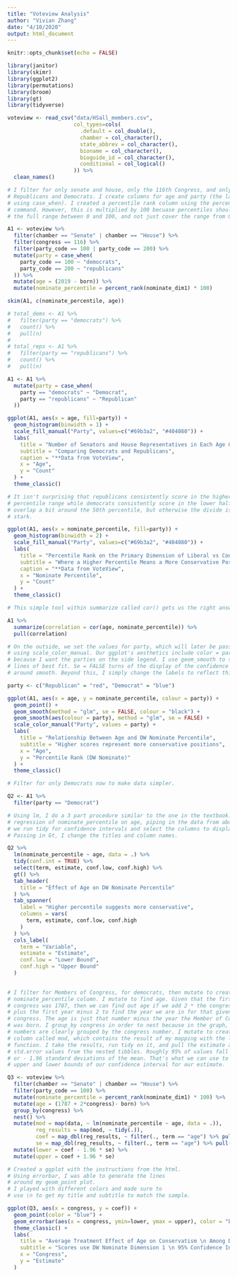 ```yaml
---
title: "Voteview Analysis"
author: "Vivian Zhang"
date: "4/10/2020"
output: html_document
---
```



```r
knitr::opts_chunk$set(echo = FALSE)

library(janitor)
library(skimr)
library(ggplot2)
library(permutations)
library(broom)
library(gt)
library(tidyverse)

```

```r

voteview <- read_csv("data/HSall_members.csv",
                     col_types=cols(
                       .default = col_double(),
                       chamber = col_character(),
                       state_abbrev = col_character(),
                       bioname = col_character(),
                       bioguide_id = col_character(),
                       conditional = col_logical()
                     )) %>%
  clean_names()

```

```r

# I filter for only senate and house, only the 116th Congress, and only
# Republicans and Democrats. I create columns for age and party (the latter
# using case_when). I created a percentile rank column using the percent_rank()
# command. However, this is multiplied by 100 becuase percentiles should cover
# the full range between 0 and 100, and not just cover the range from 0 to 1.

A1 <- voteview %>%
  filter(chamber == "Senate" | chamber == "House") %>%
  filter(congress == 116) %>%
  filter(party_code == 100 | party_code == 200) %>%
  mutate(party = case_when(
    party_code == 100 ~ "democrats",
    party_code == 200 ~ "republicans"
  )) %>%
  mutate(age = (2019 - born)) %>%
  mutate(nominate_percentile = percent_rank(nominate_dim1) * 100)

skim(A1, c(nominate_percentile, age))

```


```r

# total_dems <- A1 %>%
#   filter(party == "democrats") %>%
#   count() %>%
#   pull(n)
# 
# total_reps <- A1 %>%
#   filter(party == "republicans") %>%
#   count() %>%
#   pull(n)

A1 <- A1 %>%
  mutate(party = case_when(
    party == "democrats" ~ "Democrat",
    party == "republicans" ~ "Republican"
  ))

ggplot(A1, aes(x = age, fill=party)) +
  geom_histogram(binwidth = 1) +
  scale_fill_manual("Party", values=c("#69b3a2", "#404080")) +
  labs(
    title = "Number of Senators and House Representatives in Each Age Group",
    subtitle = "Comparing Democrats and Republicans",
    caption = "**Data from VoteView",
    x = "Age",
    y = "Count"
  ) +
  theme_classic()

```

```r

# It isn't surprising that republicans consistently score in the higher
# percentile range while democrats consistently score in the lower half. The two
# overlap a bit around the 50th percentile, but otherwise the divide is pretty
# stark.

ggplot(A1, aes(x = nominate_percentile, fill=party)) +
  geom_histogram(binwidth = 2) +
  scale_fill_manual("Party", values=c("#69b3a2", "#404080")) +
  labs(
    title = "Percentile Rank on the Primary Dimension of Liberal vs Conservative",
    subtitle = "Where a Higher Percentile Means a More Conservative Position",
    caption = "**Data from VoteView",
    x = "Nominate Percentile",
    y = "Count"
  ) +
  theme_classic()

```


```r

# This simple tool within summarize called cor() gets us the right answer.

A1 %>%
  summarize(correlation = cor(age, nominate_percentile)) %>%
  pull(correlation)

```


```r

# On the outside, we set the values for party, which will later be passed in
# using scale_color_manual. Our ggplot's aesthetics include color = party
# because I want the parties on the side legend. I use geom_smooth to show the
# lines of best fit. Se = FALSE turns of the display of the confidence interval
# around smooth. Beyond this, I simply change the labels to reflect this graph.

party <- c("Republican" = "red", "Democrat" = "blue")

ggplot(A1, aes(x = age, y = nominate_percentile, colour = party)) +
  geom_point() +
  geom_smooth(method = "glm", se = FALSE, colour = "black") +
  geom_smooth(aes(colour = party), method = "glm", se = FALSE) +
  scale_color_manual("Party", values = party) +
  labs(
    title = "Relationship Between Age and DW Nominate Percentile",
    subtitle = "Higher scores represent more conservative positions",
    x = "Age",
    y = "Percentile Rank (DW Nominate)"
  ) +
  theme_classic()

```


```r

# Filter for only Democrats now to make data simpler.

Q2 <- A1 %>%
  filter(party == "Democrat")

# Using lm, I do a 3 part procedure similar to the one in the textbook. We run a
# regression of nominate_percentile on age, piping in the data from above. Then,
# we run tidy for confidence intervals and select the columns to display.
# Passing in Gt, I change the titles and column names.

Q2 %>%
  lm(nominate_percentile ~ age, data = .) %>%
  tidy(conf.int = TRUE) %>%
  select(term, estimate, conf.low, conf.high) %>%
  gt() %>%
  tab_header(
    title = "Effect of Age on DW Nominate Percentile"
  ) %>%
  tab_spanner(
    label = "Higher percentile suggests more conservative",
    columns = vars(
      term, estimate, conf.low, conf.high
    )
  ) %>%
  cols_label(
    term = "Variable",
    estimate = "Estimate",
    conf.low = "Lower Bound",
    conf.high = "Upper Bound"
  )
  
```


```r

# I filter for Members of Congress, for democrats, then mutate to create the
# nominate_percentile column. I mutate to find age. Given that the first
# congress was 1787, then we can find out age if we add 2 * the congress number
# plus the first year minus 2 to find the year we are in for that given
# congress. The age is just that number minus the year the Member of Congress
# was born. I group_by congress in order to nest because in the graph, the
# numbers are clearly grouped by the congress number. I mutate to create a
# column called mod, which contains the result of my mapping with the lm
# function. I take the results, run tidy on it, and pull the estimate and
# std.error values from the nested tibbles. Roughly 95% of values fall between +
# or - 1.96 standard deviations of the mean. That's what we can use to find the
# upper and lower bounds of our confidence interval for our estimate.

Q3 <- voteview %>%
  filter(chamber == "Senate" | chamber == "House") %>%
  filter(party_code == 100) %>%
  mutate(nominate_percentile = percent_rank(nominate_dim1) * 100) %>%
  mutate(age = (1787 + 2*congress)- born) %>%
  group_by(congress) %>%
  nest() %>%
  mutate(mod = map(data, ~ lm(nominate_percentile ~ age, data = .)),
         reg_results = map(mod, ~ tidy(.)),
         coef = map_dbl(reg_results, ~ filter(., term == "age") %>% pull(estimate)),
         se = map_dbl(reg_results, ~ filter(., term == "age") %>% pull(std.error))) %>%
  mutate(lower = coef - 1.96 * se) %>%
  mutate(upper = coef + 1.96 * se)

```

```r

# Created a ggplot with the instructions from the html.
# Using errorbar, I was able to generate the lines
# around my geom_point plot.
# I played with different colors and made sure to 
# use \n to get my title and subtitle to match the sample.

ggplot(Q3, aes(x = congress, y = coef)) +
  geom_point(color = "blue") +
  geom_errorbar(aes(x = congress, ymin=lower, ymax = upper), color = "blue") +
  theme_classic() +
  labs(
    title = "Average Treatment Effect of Age on Conservatism \n Among Democrats Over Time",
    subtitle = "Scores use DW Nominate Dimension 1 \n 95% Confidence Interval",
    x = "Congress",
    y = "Estimate"
  )

```